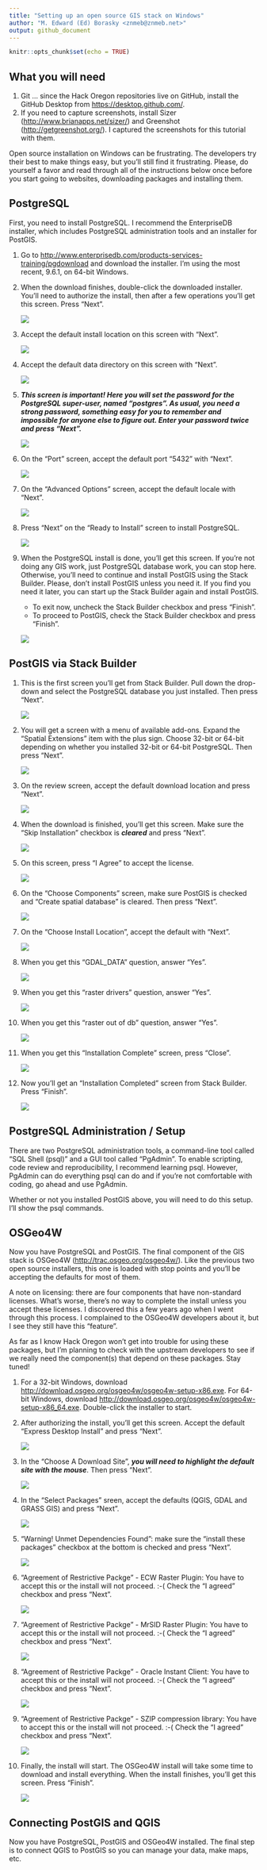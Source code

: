 ```yaml
---
title: "Setting up an open source GIS stack on Windows"
author: "M. Edward (Ed) Borasky <znmeb@znmeb.net>"
output: github_document
---
```


```r
knitr::opts_chunk$set(echo = TRUE)
```

## What you will need
1. Git ... since the Hack Oregon repositories live on GitHub, install the GitHub Desktop from <https://desktop.github.com/>.
2. If you need to capture screenshots, install Sizer (<http://www.brianapps.net/sizer/>) and Greenshot (<http://getgreenshot.org/>). I captured the screenshots for this tutorial with them.

Open source installation on Windows can be frustrating. The developers try their best to make things easy, but you'll still find it frustrating. Please, do yourself a favor and read through all of the instructions below once before you start going to websites, downloading packages and installing them.

## PostgreSQL
First, you need to install PostgreSQL. I recommend the EnterpriseDB installer, which includes PostgreSQL administration tools and an installer for PostGIS.

1. Go to <http://www.enterprisedb.com/products-services-training/pgdownload> and download the installer. I'm using the most recent, 9.6.1, on 64-bit Windows.
2. When the download finishes, double-click the downloaded installer. You'll need to authorize the install, then after a few operations you'll get this screen. Press "Next".

    ![](Screenshots/2016-10-27 21_40_09-Setup.png)
3. Accept the default install location on this screen with "Next".

    ![](Screenshots/2016-10-27 21_42_01-Setup.png)
4. Accept the default data directory on this screen with "Next".

    ![](Screenshots/2016-10-27 21_43_21-Setup.png)
5. ***This screen is important! Here you will set the password for the PostgreSQL super-user, named "postgres". As usual, you need a strong password, something easy for you to remember and impossible for anyone else to figure out. Enter your password twice and press "Next".***

    ![](Screenshots/2016-10-27 21_46_46-Setup.png)
6. On the "Port" screen, accept the default port "5432" with "Next".

    ![](Screenshots/2016-10-27 21_48_08-Setup.png)
7. On the "Advanced Options" screen, accept the default locale with "Next".

    ![](Screenshots/2016-10-27 21_49_49-Setup.png)
8. Press "Next" on the "Ready to Install" screen to install PostgreSQL.

    ![](Screenshots/2016-10-27 21_52_39-Setup.png)
9. When the PostgreSQL install is done, you'll get this screen. If you're not doing any GIS work, just PostgreSQL database work, you can stop here. Otherwise, you'll need to continue and install PostGIS using the Stack Builder. Please, don't install PostGIS unless you need it. If you find you need it later, you can start up the Stack Builder again and install PostGIS.

	* To exit now, uncheck the Stack Builder checkbox and press "Finish".
	* To proceed to PostGIS, check the Stack Builder checkbox and press "Finish".
	
	![](Screenshots/2016-10-27 22_02_56-Setup.png)

## PostGIS via Stack Builder
1. This is the first screen you'll get from Stack Builder. Pull down the drop-down and select the PostgreSQL database you just installed. Then press "Next".

    ![](Screenshots/2016-10-27 22_06_03-Stack Builder 4.0.0.png)
2. You will get a screen with a menu of available add-ons. Expand the "Spatial Extensions" item with the plus sign. Choose 32-bit or 64-bit depending on whether you installed 32-bit or 64-bit PostgreSQL. Then press "Next".

    ![](Screenshots/2016-10-27 22_10_14-Stack Builder 4.0.0.png)
3. On the review screen, accept the default download location and press "Next".

    ![](Screenshots/2016-10-27 22_11_35-Stack Builder 4.0.0.png)
4. When the download is finished, you'll get this screen. Make sure the "Skip Installation" checkbox is ***cleared*** and press "Next".

    ![](Screenshots/2016-10-27 22_14_25-Stack Builder 4.0.0.png)
5. On this screen, press "I Agree" to accept the license.

    ![](Screenshots/2016-10-27 22_15_31-PostGIS Bundle 2.3.0 for PostgreSQL x64 9.6 Setup.png)
6. On the "Choose Components" screen, make sure PostGIS is checked and "Create spatial database" is cleared. Then press "Next".

    ![](Screenshots/2016-10-27 22_17_34-PostGIS Bundle 2.3.0 for PostgreSQL x64 9.6 Setup.png)
7. On the "Choose Install Location", accept the default with "Next".

    ![](Screenshots/2016-10-27 22_19_21-PostGIS Bundle 2.3.0 for PostgreSQL x64 9.6 Setup.png)
8. When you get this "GDAL_DATA" question, answer "Yes".

    ![](Screenshots/2016-10-27 22_20_59-PostGIS Bundle 2.3.0 for PostgreSQL x64 9.6 Setup.png)
9. When you get this "raster drivers" question, answer "Yes".

    ![](Screenshots/2016-10-27 22_22_25-PostGIS Bundle 2.3.0 for PostgreSQL x64 9.6 Setup.png)
10. When you get this "raster out of db" question, answer "Yes".

    ![](Screenshots/2016-10-27 22_23_33-PostGIS Bundle 2.3.0 for PostgreSQL x64 9.6 Setup.png)
11. When you get this "Installation Complete" screen, press "Close".

    ![](Screenshots/2016-10-27 22_24_34-PostGIS Bundle 2.3.0 for PostgreSQL x64 9.6 Setup.png)
12. Now you'll get an "Installation Completed" screen from Stack Builder. Press "Finish".

    ![](Screenshots/2016-10-27 22_26_02-Stack Builder 4.0.0.png)

## PostgreSQL Administration / Setup
There are two PostgreSQL administration tools, a command-line tool called "SQL Shell (psql)" and a GUI tool called "PgAdmin". To enable scripting, code review and reproducibility, I recommend learning psql. However, PgAdmin can do everything psql can do and if you're not comfortable with coding, go ahead and use PgAdmin.

Whether or not you installed PostGIS above, you will need to do this setup. I'll show the psql commands.

## OSGeo4W
Now you have PostgreSQL and PostGIS. The final component of the GIS stack is OSGeo4W (<http://trac.osgeo.org/osgeo4w/>). Like the previous two open source installers, this one is loaded with stop points and you'll be accepting the defaults for most of them.

A note on licensing: there are four components that have non-standard licenses. What's worse, there's no way to complete the install unless you accept these licenses. I discovered this a few years ago when I went through this process. I complained to the OSGeo4W developers about it, but I see they still have this "feature". 

As far as I know Hack Oregon won't get into trouble for using these packages, but I'm planning to check with the upstream developers to see if we really need the component(s) that depend on these packages. Stay tuned!

1. For a 32-bit Windows, download <http://download.osgeo.org/osgeo4w/osgeo4w-setup-x86.exe>. For 64-bit Windows, download <http://download.osgeo.org/osgeo4w/osgeo4w-setup-x86_64.exe>. Double-click the installer to start.
2. After authorizing the install, you'll get this screen. Accept the default "Express Desktop Install" and press "Next".

    ![](Screenshots/2016-10-27 15_48_18-OSGeo4W Setup.png)
3. In the "Choose A Download Site", ***you will need to highlight the default site with the mouse***. Then press "Next".

    ![](Screenshots/2016-10-27 15_49_41-OSGeo4W Setup - Choose Download Site(s).png)

4. In the "Select Packages" sreen, accept the defaults (QGIS, GDAL and GRASS GIS) and press "Next".

    ![](Screenshots/2016-10-27 15_51_32-OSGeo4W Setup - Express Package Selection.png)
5. "Warning! Unmet Dependencies Found": make sure the "install these packages" checkbox at the bottom is checked and press "Next".

    ![](Screenshots/2016-10-27 15_53_42-OSGeo4W Setup - Resolve Dependencies.png)
6. "Agreement of Restrictive Packge" - ECW Raster Plugin: You have to accept this or the install will not proceed. :-( Check the "I agreed" checkbox and press "Next".

    ![](Screenshots/2016-10-27 15_56_26-OSGeo4W Setup - Agreement of Restrictive Package.png)

7. "Agreement of Restrictive Packge" - MrSID Raster Plugin: You have to accept this or the install will not proceed. :-( Check the "I agreed" checkbox and press "Next".

    ![](Screenshots/2016-10-27 15_59_56-OSGeo4W Setup - Agreement of Restrictive Package.png)
8. "Agreement of Restrictive Packge" - Oracle Instant Client: You have to accept this or the install will not proceed. :-( Check the "I agreed" checkbox and press "Next".

    ![](Screenshots/2016-10-27 16_01_22-OSGeo4W Setup - Agreement of Restrictive Package.png)
9. "Agreement of Restrictive Packge" - SZIP compression library: You have to accept this or the install will not proceed. :-( Check the "I agreed" checkbox and press "Next".

    ![](Screenshots/2016-10-27 16_02_38-OSGeo4W Setup - Agreement of Restrictive Package.png)
10. Finally, the install will start. The OSGeo4W install will take some time to download and install everything. When the install finishes, you'll get this screen. Press "Finish".

    ![](Screenshots/2016-10-27 16_37_09-OSGeo4W Setup - Installation Status and Create Icons.png)

## Connecting PostGIS and QGIS
Now you have PostgreSQL, PostGIS and OSGeo4W installed. The final step is to connect QGIS to PostGIS so you can manage your data, make maps, etc.
